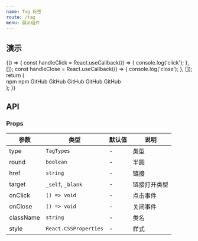 ```yaml
---
name: Tag 标签
route: /tag
menu: 展示组件
---
```



## 演示

<Playground>
  {() => {
    const handleClick = React.useCallback(() => {
      console.log('click');
    }, []);
    const handleClose = React.useCallback(() => {
      console.log('close');
    }, []);
    return (
      <div>
        <Tag>npm</Tag>
        <Tag round onClick={handleClick} onClose={handleClose}>
          npm
        </Tag>
        <Tag type="primary" round onClick={handleClick} onClose={handleClose}>
          GitHub
        </Tag>
        <Tag type="success" onClick={handleClick} onClose={handleClose}>
          GitHub
        </Tag>
        <Tag type="warning" round onClick={handleClick} onClose={handleClose}>
          GitHub
        </Tag>
        <Tag type="error" round onClick={handleClick} onClose={handleClose}>
          GitHub
        </Tag>
        <Tag
          href="https://github.com/"
          type="error"
          round
          onClick={handleClick}
          onClose={handleClose}
        >
          GitHub
        </Tag>
      </div>
    );
  }}
</Playground>

## API

### Props

| 参数      | 类型                  | 默认值 | 说明         |
| --------- | --------------------- | ------ | ------------ |
| type      | `TagTypes`            | -      | 类型         |
| round     | `boolean`             | -      | 半圆         |
| href      | `string`              | -      | 链接         |
| target    | `_self`, `_blank`     | -      | 链接打开类型 |
| onClick   | `() => void`          | -      | 点击事件     |
| onClose   | `() => void`          | -      | 关闭事件     |
| className | `string`              | -      | 类名         |
| style     | `React.CSSProperties` | -      | 样式         |
